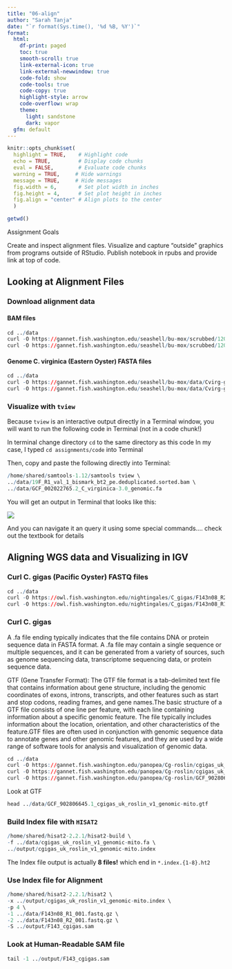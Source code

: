 ```yaml
---
title: "06-align"
author: "Sarah Tanja"
date: "`r format(Sys.time(), '%d %B, %Y')`"  
format:
  html:
    df-print: paged
    toc: true
    smooth-scroll: true
    link-external-icon: true
    link-external-newwindow: true
    code-fold: show
    code-tools: true
    code-copy: true
    highlight-style: arrow
    code-overflow: wrap
    theme:
      light: sandstone
      dark: vapor
  gfm: default
---
```


```r
knitr::opts_chunk$set(
  highlight = TRUE,    # Highlight code
  echo = TRUE,         # Display code chunks
  eval = FALSE,        # Evaluate code chunks
  warning = TRUE,     # Hide warnings
  message = TRUE,     # Hide messages
  fig.width = 6,       # Set plot width in inches
  fig.height = 4,      # Set plot height in inches
  fig.align = "center" # Align plots to the center
  )

getwd()

```



Assignment Goals 

::: callout-info 
Create and inspect alignment files. Visualize and capture "outside" graphics from programs outside of RStudio. Publish notebook in rpubs and provide link at top of code. 
:::

## Looking at Alignment Files

### Download alignment data

#### BAM files

```r
cd ../data
curl -O https://gannet.fish.washington.edu/seashell/bu-mox/scrubbed/120321-cvBS/19F_R1_val_1_bismark_bt2_pe.deduplicated.sorted.bam
curl -O https://gannet.fish.washington.edu/seashell/bu-mox/scrubbed/120321-cvBS/19F_R1_val_1_bismark_bt2_pe.deduplicated.sorted.bam.bai
```

#### Genome C. virginica (Eastern Oyster) FASTA files

```r
cd ../data
curl -O https://gannet.fish.washington.edu/seashell/bu-mox/data/Cvirg-genome/GCF_002022765.2_C_virginica-3.0_genomic.fa
curl -O https://gannet.fish.washington.edu/seashell/bu-mox/data/Cvirg-genome/GCF_002022765.2_C_virginica-3.0_genomic.fa.fai
```

### Visualize with `tview`

::: callout-warning
Because `tview` is an interactive output directly in a Terminal window, you will want to run the following code in Terminal (not in a code chunk!)
:::

In terminal change directory `cd` to the same directory as this code In my case, I typed `cd assignments/code` into Terminal

Then, copy and paste the following directly into Terminal:

```r
/home/shared/samtools-1.12/samtools tview \
../data/19F_R1_val_1_bismark_bt2_pe.deduplicated.sorted.bam \
../data/GCF_002022765.2_C_virginica-3.0_genomic.fa
```

You will get an output in Terminal that looks like this:

![](images/tview.png)

And you can navigate it an query it using some special commands.... check out the textbook for details

## Aligning WGS data and Visualizing in IGV

### Curl C. gigas (Pacific Oyster) FASTQ files
```r
cd ../data
curl -O https://owl.fish.washington.edu/nightingales/C_gigas/F143n08_R2_001.fastq.gz
curl -O https://owl.fish.washington.edu/nightingales/C_gigas/F143n08_R1_001.fastq.gz
```

### Curl C. gigas 

::: callout-info
A .fa file ending typically indicates that the file contains DNA or protein sequence data in FASTA format. A .fa file may contain a single sequence or multiple sequences, and it can be generated from a variety of sources, such as genome sequencing data, transcriptome sequencing data, or protein sequence data.
:::

::: callout-info
GTF (Gene Transfer Format): The GTF file format is a tab-delimited text file that contains information about gene structure, including the genomic coordinates of exons, introns, transcripts, and other features such as start and stop codons, reading frames, and gene names.The basic structure of a GTF file consists of one line per feature, with each line containing information about a specific genomic feature. The file typically includes information about the location, orientation, and other characteristics of the feature.GTF files are often used in conjunction with genomic sequence data to annotate genes and other genomic features, and they are used by a wide range of software tools for analysis and visualization of genomic data.
:::

```r
cd ../data
curl -O https://gannet.fish.washington.edu/panopea/Cg-roslin/cgigas_uk_roslin_v1_genomic-mito.fa
curl -O https://gannet.fish.washington.edu/panopea/Cg-roslin/cgigas_uk_roslin_v1_genomic-mito.fa.fai
curl -O https://gannet.fish.washington.edu/panopea/Cg-roslin/GCF_902806645.1_cgigas_uk_roslin_v1_genomic-mito.gtf
```

Look at GTF
```r
head ../data/GCF_902806645.1_cgigas_uk_roslin_v1_genomic-mito.gtf
```

### Build Index file with `HISAT2`
```r
/home/shared/hisat2-2.2.1/hisat2-build \
-f ../data/cgigas_uk_roslin_v1_genomic-mito.fa \
../output/cgigas_uk_roslin_v1_genomic-mito.index
```
::: callout-info
The Index file output is actually **8 files!** which end in `*.index.{1-8}.ht2`
:::

### Use Index file for Alignment
```r
/home/shared/hisat2-2.2.1/hisat2 \
-x ../output/cgigas_uk_roslin_v1_genomic-mito.index \
-p 4 \
-1 ../data/F143n08_R1_001.fastq.gz \
-2 ../data/F143n08_R2_001.fastq.gz \
-S ../output/F143_cgigas.sam
```

### Look at Human-Readable SAM file
```r
tail -1 ../output/F143_cgigas.sam
```